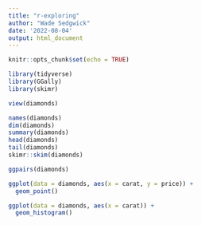 ```yaml
---
title: "r-exploring"
author: "Wade Sedgwick"
date: '2022-08-04'
output: html_document
---
```


```r
knitr::opts_chunk$set(echo = TRUE)
```

```r
library(tidyverse)
library(GGally)
library(skimr)

view(diamonds)

names(diamonds)
dim(diamonds)
summary(diamonds)
head(diamonds)
tail(diamonds)
skimr::skim(diamonds)

ggpairs(diamonds)

ggplot(data = diamonds, aes(x = carat, y = price)) +
  geom_point()

ggplot(data = diamonds, aes(x = carat)) +
  geom_histogram()



```

